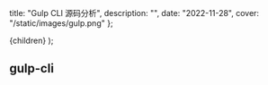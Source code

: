   title: "Gulp CLI 源码分析",
  description: "",
  date: "2022-11-28",
  cover: "/static/images/gulp.png"
};

  <MDXContentCom meta={meta}>{children}</MDXContentCom>
);

## gulp-cli

